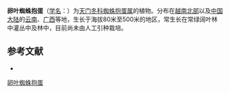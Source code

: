 {{Speciesbox
| name = 卵叶蜘蛛抱蛋
| status = 
| status_system = 
| image = 
| genus = Aspidistra
| species = typica
| authority = Baill.
}}

'''卵叶蜘蛛抱蛋'''（[[学名|学名]]：{{lang|la|''Aspidistra typica''}}）为[[天门冬科|天门冬科]][[蜘蛛抱蛋属|蜘蛛抱蛋属]]的植物。分布在[[越南北部|越南北部]]以及[[中国大陆|中国大陆]]的[[云南|云南]]、[[广西|广西]]等地，生长于海拔80米至500米的地区，常生长在常绿阔叶林中灌丛中及林中，目前尚未由人工引种栽培。

== 参考文献 ==
<div class="references-small">
* {{cite web| url =http://www.bioinfo.cn/db05/KmzwSpecies.php?action=view&id=6101| title =卵叶蜘蛛抱蛋| work =《中国高等植物数据库全库》| publisher =中国科学院微生物研究所| author =昆明植物研究所| accessdate =2009-02-25| deadurl =yes| archiveurl =https://web.archive.org/web/20160305073727/http://www.bioinfo.cn/db05/KmzwSpecies.php?action=view&id=6101| archivedate =2016-03-05}}
</div>
{{Taxonbar|from=Q10910599}}

[[Category:蜘蛛抱蛋属|卵叶蜘蛛抱蛋]]


{{植物小作品}}